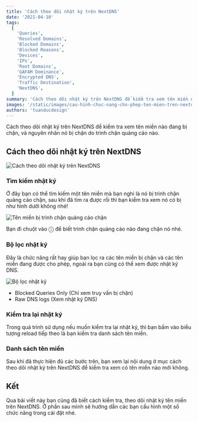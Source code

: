 ```yaml
---
title: 'Cách theo dõi nhật ký trên NextDNS'
date: '2021-04-10'
tags:
  [
    'Queries',
    'Resolved Domains',
    'Blocked Domains',
    'Blocked Reasons',
    'Devices',
    'IPs',
    'Root Domains',
    'GAFAM Dominance',
    'Encrypted DNS',
    'Traffic Destination',
    'NextDNS',
  ]
summary: 'Cách theo dõi nhật ký trên NextDNS để kiểm tra xem tên miền nào đang bị chặn, và nguyên nhân nó bị chặn do trình chặn quảng cáo nào.'
images: '/static/images/cau-hinh-chuc-nang-cho-phep-ten-mien-tren-nextdns.png'
authors: 'tuanducdesign'
---
```


Cách theo dõi nhật ký trên NextDNS để kiểm tra xem tên miền nào đang bị chặn, và nguyên nhân nó bị chặn do trình chặn quảng cáo nào.

## Cách theo dõi nhật ký trên NextDNS

![Cách theo dõi nhật ký trên NextDNS](/static/images/cach-theo-doi-nhat-ky-tren-nextdns.png)

### Tìm kiếm nhật ký

Ở đây bạn có thể tìm kiếm một tên miền mà bạn nghi là nó bị trình chặn quảng cáo chặn, sau khi đã tìm ra được rồi thì bạn kiểm tra xem nó có bị như hình dưới không nhé!

![Tên miền bị trình chặn quảng cáo chặn](/static/images/ten-mien-bi-trinh-chan-quang-cao-chan.png)

Bạn đi chuột vào ⓘ để biết trình chặn quảng cáo nào đang chặn nó nhé.

### Bộ lọc nhật ký

Đây là chức năng rất hay giúp bạn lọc ra các tên miền bị chặn và các tên miền đang được cho phép, ngoài ra bạn cũng có thể xem được nhật ký DNS.

![Bộ lọc nhật ký](/static/images/bo-loc-nhat-ky.png)

- Blocked Queries Only (Chỉ xem truy vấn bị chặn)
- Raw DNS logs (Xem nhật ký DNS)

### Kiểm tra lại nhật ký

Trong quá trình sử dụng nếu muốn kiểm tra lại nhật ký, thì bạn bấm vào biểu tượng reload tiếp theo là bạn kiểm tra danh sách tên miền.

### Danh sách tên miền

Sau khi đã thực hiện đủ các bước trên, bạn xem lại nội dung ở mục cách theo dõi nhật ký trên NextDNS để kiểm tra xem có tên miền nào mới không.

## Kết

Qua bài viết này bạn cũng đã biết cách kiểm tra, theo dõi nhật ký tên miền trên NextDNS. Ở phần sau mình sẽ hướng dẫn các bạn cấu hình một số chức năng trong cài đặt nhé.

